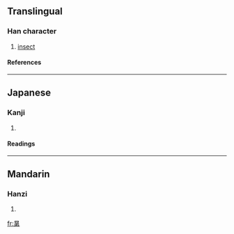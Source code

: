 ==Translingual==
===Han character===
{{Han char|rn=72|rad=日|as=07|sn=11|four=6022<sub>7</sub>|canj=日金弓竹 (ACNH)}}
# [[insect]]
====References====
{{Han ref|kx=0495.390|dkj=13944|dj=0862.020|hdz=21514.070|uh=665C|ud=26204|bh=D5AD|bd=54701}}
----
==Japanese==
===Kanji===
{{ja-kanji|grade=|rs=日07}}
# {{defn|Japanese}} 
====Readings====
{{ja-readings|on=[[こん]] (kon), [[あに]] (ani)|kun=}}
----
==Mandarin==
===Hanzi===
{{cmn-hanzi|pin=[[kūn]] (kun1)|wg=k'un<sup>1</sup>}}
# {{defn|Mandarin}}

[[fr:晜]]